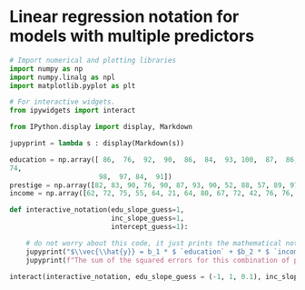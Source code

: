 # Linear regression notation for models with multiple predictors

```python
# Import numerical and plotting libraries
import numpy as np
import numpy.linalg as npl
import matplotlib.pyplot as plt

# For interactive widgets.
from ipywidgets import interact

from IPython.display import display, Markdown

jupyprint = lambda s : display(Markdown(s))
```

```python
education = np.array([ 86,  76,  92,  90,  86,  84,  93, 100,  87,  86,
74,
                      98,  97, 84,  91])
prestige = np.array([82, 83, 90, 76, 90, 87, 93, 90, 52, 88, 57, 89, 97, 59, 73])
income = np.array([62, 72, 75, 55, 64, 21, 64, 80, 67, 72, 42, 76, 76, 41, 48])
```

```python
def interactive_notation(edu_slope_guess=1,
                         inc_slope_guess=1,
                         intercept_guess=1):

    # do not worry about this code, it just prints the mathematical notation below this cell
    jupyprint("$\\vec{\\hat{y}} = b_1 * $ `education` + $b_2 * $ `income` +   $\\text{c} $")
    jupyprint(f"The sum of the squared errors for this combination of parameter estimates is <b> 999.9 </b>")

interact(interactive_notation, edu_slope_guess = (-1, 1, 0.1), inc_slope_guess = (-1, 1, 0.1), intercept_guess = (-10, 10, 0.1))
```
